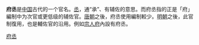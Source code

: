 '''府丞'''是[[中国|中国]]古代的一个官名。[[丞|丞]]，通“承”、有辅佐的意思。而府丞指的正是「府」編制中为次官或更低级的辅佐官。[[唐朝|唐朝]]之後，府丞使用編制較少。[[明朝|明朝]]之後，此官制復用，也是輔佐官的沿用。例如[[宗人府|宗人府]]內設有府丞。
{{Government-official-hist-stub}}

[[Category:府丞|]]
